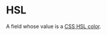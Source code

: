 # HSL

A field whose value is a [CSS HSL color](<https://developer.mozilla.org/en-US/docs/Web/CSS/color_value#hsl()_and_hsla()>).
